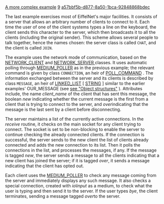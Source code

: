 [[Property:title|A more complex example]]
[[Property:weight|9]]
[[Property:uuid|a57bbf5b-d877-8a50-1bca-92848868bdec]]
{{note|The example classes discussed in this section appear in the subdirectory ''advanced ''of the example directory.}}


The last example exercises most of EiffelNet's major facilities. It consists of a server that allows an arbitrary number of clients to connect to it. Each time the user of one of the client systems types a line on the keyboard, the client sends this character to the server, which then broadcasts it to all the clients (including the original sender). This scheme allows several people to talk together, hence the names chosen: the server class is called <code> CHAT </code>, and the client is called <code> JOIN </code>. 

The example uses the network mode of communication, based on the [[ref:libraries/net/reference/network_client_chart|NETWORK_CLIENT]]  and [[ref:libraries/net/reference/network_server_chart|NETWORK_SERVER ]] classes. It uses automatic polling through [[ref:libraries/net/reference/medium_poller_chart|MEDIUM_POLLER]]  as in the previous example; the relevant command is given by class <code> CONNECTION </code>, an heir of [[ref:libraries/net/reference/poll_command_chart|POLL_COMMAND]] . The information exchanged between the server and its clients is described by class <code> MESSAGE </code>, an heir of [[ref:libraries/base/reference/linked_list_chart|LINKED_LIST]]  [ [[ref:libraries/base/reference/string_8_chart|STRING]] ] similar to the earlier examples' OUR_MESSAGE  (see [[Working at predefined level|see "Object structures"]] ). Attributes include, the name ''client_name'' of the client that has sent this message, the boolean ''new'' indicating whether the current message is the first from a client that is trying to connect to the server, and ''over ''indicating that the message is the last sent by a client before disconnecting. 

The server maintains a list of the currently active connections. In the ''receive'' routine, it checks on the main socket for any client trying to connect. The socket is set to be non-blocking to enable the server to continue checking the already connected clients. If the connection is successful, the server sends to the new client the list of clients already connected and adds the new connection to its list. Then it polls the connections in the list, and processes the messages, if any. If the message is tagged ''new'', the server sends a message to all the clients indicating that a new client has joined the server; if it is tagged ''over'', it sends a message indicating that the client has opted out. 

Each client uses the [[ref:libraries/net/reference/medium_poller_chart|MEDIUM_POLLER]]  to check any message coming from the server and immediately displays any such message. It also checks a special connection, created with ''io''l''input'' as a medium, to check what the user is typing and then send it to the server. If the user types ''bye'', the client terminates, sending a message tagged ''over ''to the server. 




